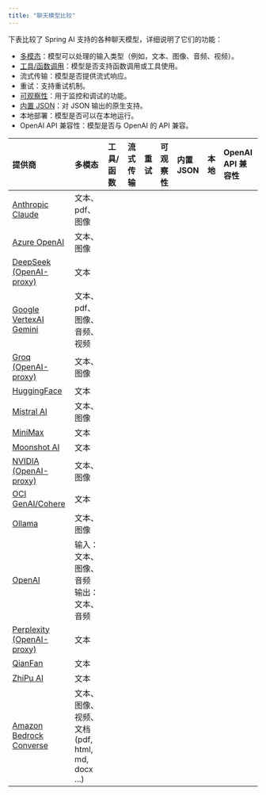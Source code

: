 ```yaml
---
title: "聊天模型比较"
---
```


下表比较了 Spring AI 支持的各种聊天模型，详细说明了它们的功能：

- [多模态](/spring4ai/api/multimodality)：模型可以处理的输入类型（例如，文本、图像、音频、视频）。
- [工具/函数调用](/spring4ai/api/tools)：模型是否支持函数调用或工具使用。
- 流式传输：模型是否提供流式响应。
- 重试：支持重试机制。
- [可观察性](/spring4ai/observability)：用于监控和调试的功能。
- [内置 JSON](/spring4ai/api/structured-output-converter#built-in-json-mode)：对 JSON 输出的原生支持。
- 本地部署：模型是否可以在本地运行。
- OpenAI API 兼容性：模型是否与 OpenAI 的 API 兼容。

| 提供商                                             | 多模态                                  | 工具/函数 | 流式传输 | 重试     | 可观察性 | 内置 JSON | 本地     | OpenAI API 兼容性 |
| :--------------------------------------------------- | :--------------------------------------------- | :-------------- | :-------- | :-------- | :------------ | :------------ | :-------- | :-------------------- |
| [Anthropic Claude](/spring4ai/api/chat/anthropic-chat) | 文本、pdf、图像                               | <Icon icon="check" color="green"/>                 | <Icon icon="check" color="green"/>      | <Icon icon="check" color="green"/>    | <Icon icon="check" color="green"/>         | <Icon icon="x" color="red"/>             | <Icon icon="x" color="red"/>    | <Icon icon="x" color="red"/>               |
| [Azure OpenAI](/spring4ai/api/chat/azure-openai-chat)  | 文本、图像                                    | <Icon icon="check" color="green"/>                 | <Icon icon="check" color="green"/>      | <Icon icon="check" color="green"/>    | <Icon icon="check" color="green"/>         | <Icon icon="check" color="green"/>             | <Icon icon="x" color="red"/>    | <Icon icon="check" color="green"/>               |
| [DeepSeek (OpenAI-proxy)](/spring4ai/api/chat/deepseek-chat) | 文本                                           | <Icon icon="x" color="red"/>                 | <Icon icon="check" color="green"/>      | <Icon icon="check" color="green"/>    | <Icon icon="check" color="green"/>         | <Icon icon="check" color="green"/>             | <Icon icon="check" color="green"/>    | <Icon icon="check" color="green"/>               |
| [Google VertexAI Gemini](/spring4ai/api/chat/vertexai-gemini-chat) | 文本、pdf、图像、音频、视频                 | <Icon icon="check" color="green"/>                 | <Icon icon="check" color="green"/>      | <Icon icon="check" color="green"/>    | <Icon icon="check" color="green"/>         | <Icon icon="check" color="green"/>             | <Icon icon="x" color="red"/>    | <Icon icon="check" color="green"/>               |
| [Groq (OpenAI-proxy)](/spring4ai/api/chat/groq-chat)         | 文本、图像                                    | <Icon icon="check" color="green"/>                 | <Icon icon="check" color="green"/>      | <Icon icon="check" color="green"/>    | <Icon icon="check" color="green"/>         | <Icon icon="x" color="red"/>             | <Icon icon="x" color="red"/>    | <Icon icon="check" color="green"/>               |
| [HuggingFace](/spring4ai/api/chat/huggingface)             | 文本                                           | <Icon icon="x" color="red"/>                 | <Icon icon="x" color="red"/>      | <Icon icon="x" color="red"/>    | <Icon icon="x" color="red"/>         | <Icon icon="x" color="red"/>             | <Icon icon="x" color="red"/>    | <Icon icon="x" color="red"/>               |
| [Mistral AI](/spring4ai/api/chat/mistralai-chat)           | 文本、图像                                    | <Icon icon="check" color="green"/>                 | <Icon icon="check" color="green"/>      | <Icon icon="check" color="green"/>    | <Icon icon="check" color="green"/>         | <Icon icon="check" color="green"/>             | <Icon icon="x" color="red"/>    | <Icon icon="check" color="green"/>               |
| [MiniMax](/spring4ai/api/chat/minimax-chat)                | 文本                                           | <Icon icon="check" color="green"/>                 | <Icon icon="check" color="green"/>      | <Icon icon="check" color="green"/>    | <Icon icon="check" color="green"/>         | <Icon icon="x" color="red"/>             | <Icon icon="x" color="red"/>    |                       |
| [Moonshot AI](/spring4ai/api/chat/moonshot-chat)           | 文本                                           | <Icon icon="x" color="red"/>                 | <Icon icon="check" color="green"/>      | <Icon icon="check" color="green"/>    | <Icon icon="check" color="green"/>         | <Icon icon="x" color="red"/>             | <Icon icon="x" color="red"/>    |                       |
| [NVIDIA (OpenAI-proxy)](/spring4ai/api/chat/nvidia-chat)         | 文本、图像                                    | <Icon icon="check" color="green"/>                 | <Icon icon="check" color="green"/>      | <Icon icon="check" color="green"/>    | <Icon icon="check" color="green"/>         | <Icon icon="x" color="red"/>             | <Icon icon="x" color="red"/>    | <Icon icon="check" color="green"/>               |
| [OCI GenAI/Cohere](/spring4ai/api/chat/oci-genai/cohere-chat)    | 文本                                           | <Icon icon="x" color="red"/>                 | <Icon icon="x" color="red"/>      | <Icon icon="x" color="red"/>    | <Icon icon="x" color="red"/>         | <Icon icon="x" color="red"/>             | <Icon icon="x" color="red"/>    | <Icon icon="x" color="red"/>               |
| [Ollama](/spring4ai/api/chat/ollama-chat)                  | 文本、图像                                    | <Icon icon="check" color="green"/>                 | <Icon icon="check" color="green"/>      | <Icon icon="check" color="green"/>    | <Icon icon="check" color="green"/>         | <Icon icon="check" color="green"/>             | <Icon icon="check" color="green"/>    | <Icon icon="check" color="green"/>               |
| [OpenAI](/spring4ai/api/chat/openai-chat)                  | 输入：文本、图像、音频<br/>输出：文本、音频   | <Icon icon="check" color="green"/>                 | <Icon icon="check" color="green"/>      | <Icon icon="check" color="green"/>    | <Icon icon="check" color="green"/>         | <Icon icon="check" color="green"/>             | <Icon icon="x" color="red"/>    | <Icon icon="check" color="green"/>               |
| [Perplexity (OpenAI-proxy)](/spring4ai/api/chat/perplexity-chat) | 文本                                           | <Icon icon="x" color="red"/>                 | <Icon icon="check" color="green"/>      | <Icon icon="check" color="green"/>    | <Icon icon="check" color="green"/>         | <Icon icon="x" color="red"/>             | <Icon icon="x" color="red"/>    | <Icon icon="check" color="green"/>               |
| [QianFan](/spring4ai/api/chat/qianfan-chat)                | 文本                                           | <Icon icon="x" color="red"/>                 | <Icon icon="check" color="green"/>      | <Icon icon="check" color="green"/>    | <Icon icon="check" color="green"/>         | <Icon icon="x" color="red"/>             | <Icon icon="x" color="red"/>    | <Icon icon="x" color="red"/>               |
| [ZhiPu AI](/spring4ai/api/chat/zhipuai-chat)               | 文本                                           | <Icon icon="check" color="green"/>                 | <Icon icon="check" color="green"/>      | <Icon icon="check" color="green"/>    | <Icon icon="check" color="green"/>         | <Icon icon="x" color="red"/>             | <Icon icon="x" color="red"/>    | <Icon icon="x" color="red"/>               |
| [Amazon Bedrock Converse](/spring4ai/api/chat/bedrock-converse) | 文本、图像、视频、文档 (pdf, html, md, docx ...)| <Icon icon="check" color="green"/>        | <Icon icon="check" color="green"/> | <Icon icon="check" color="green"/> | <Icon icon="check" color="green"/>      | <Icon icon="x" color="red"/>          | <Icon icon="x" color="red"/> | <Icon icon="x" color="red"/>        | 